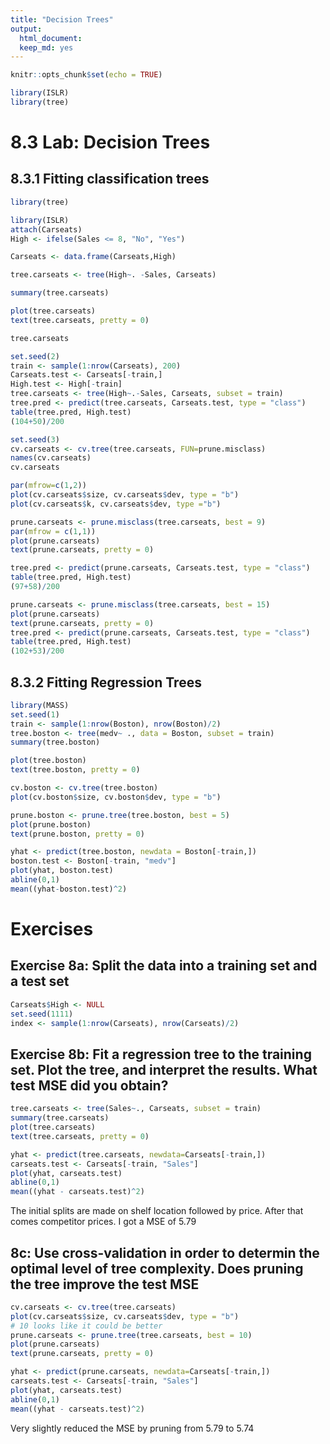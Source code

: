 ```yaml
---
title: "Decision Trees"
output:
  html_document:
  keep_md: yes
---
```


```r
knitr::opts_chunk$set(echo = TRUE)
```

```r
library(ISLR)
library(tree)
```

# 8.3 Lab: Decision Trees
## 8.3.1 Fitting classification trees

```r
library(tree)
```

```r
library(ISLR)
attach(Carseats)
High <- ifelse(Sales <= 8, "No", "Yes")
```

```r
Carseats <- data.frame(Carseats,High)
```

```r
tree.carseats <- tree(High~. -Sales, Carseats)
```

```r
summary(tree.carseats)
```

```r
plot(tree.carseats)
text(tree.carseats, pretty = 0)
```

```r
tree.carseats
```

```r
set.seed(2)
train <- sample(1:nrow(Carseats), 200)
Carseats.test <- Carseats[-train,]
High.test <- High[-train]
tree.carseats <- tree(High~.-Sales, Carseats, subset = train)
tree.pred <- predict(tree.carseats, Carseats.test, type = "class")
table(tree.pred, High.test)
(104+50)/200
```

```r
set.seed(3)
cv.carseats <- cv.tree(tree.carseats, FUN=prune.misclass)
names(cv.carseats)
cv.carseats
```

```r
par(mfrow=c(1,2))
plot(cv.carseats$size, cv.carseats$dev, type = "b")
plot(cv.carseats$k, cv.carseats$dev, type ="b")
```

```r
prune.carseats <- prune.misclass(tree.carseats, best = 9)
par(mfrow = c(1,1))
plot(prune.carseats)
text(prune.carseats, pretty = 0)
```

```r
tree.pred <- predict(prune.carseats, Carseats.test, type = "class")
table(tree.pred, High.test)
(97+58)/200
```

```r
prune.carseats <- prune.misclass(tree.carseats, best = 15)
plot(prune.carseats)
text(prune.carseats, pretty = 0)
tree.pred <- predict(prune.carseats, Carseats.test, type = "class")
table(tree.pred, High.test)
(102+53)/200
```
## 8.3.2 Fitting Regression Trees

```r
library(MASS)
set.seed(1)
train <- sample(1:nrow(Boston), nrow(Boston)/2)
tree.boston <- tree(medv~ ., data = Boston, subset = train)
summary(tree.boston)
```

```r
plot(tree.boston)
text(tree.boston, pretty = 0)
```

```r
cv.boston <- cv.tree(tree.boston)
plot(cv.boston$size, cv.boston$dev, type = "b")
```

```r
prune.boston <- prune.tree(tree.boston, best = 5)
plot(prune.boston)
text(prune.boston, pretty = 0)
```

```r
yhat <- predict(tree.boston, newdata = Boston[-train,])
boston.test <- Boston[-train, "medv"]
plot(yhat, boston.test)
abline(0,1)
mean((yhat-boston.test)^2)
```

# Exercises
## Exercise 8a: Split the data into a training set and a test set

```r
Carseats$High <- NULL
set.seed(1111)
index <- sample(1:nrow(Carseats), nrow(Carseats)/2)
```

## Exercise 8b: Fit a regression tree to the training set. Plot the tree, and interpret the results. What test MSE did you obtain?

```r
tree.carseats <- tree(Sales~., Carseats, subset = train)
summary(tree.carseats)
plot(tree.carseats)
text(tree.carseats, pretty = 0)
```

```r
yhat <- predict(tree.carseats, newdata=Carseats[-train,])
carseats.test <- Carseats[-train, "Sales"]
plot(yhat, carseats.test)
abline(0,1)
mean((yhat - carseats.test)^2)
```
The initial splits are made on shelf location followed by price. After that comes competitor prices. I got a MSE of 5.79

## 8c: Use cross-validation in order to determin the optimal level of tree complexity. Does pruning the tree improve the test MSE

```r
cv.carseats <- cv.tree(tree.carseats)
plot(cv.carseats$size, cv.carseats$dev, type = "b")
# 10 looks like it could be better
prune.carseats <- prune.tree(tree.carseats, best = 10)
plot(prune.carseats)
text(prune.carseats, pretty = 0)
```

```r
yhat <- predict(prune.carseats, newdata=Carseats[-train,])
carseats.test <- Carseats[-train, "Sales"]
plot(yhat, carseats.test)
abline(0,1)
mean((yhat - carseats.test)^2)
```

Very slightly reduced the MSE by pruning from 5.79 to 5.74